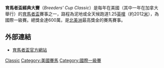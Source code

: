 '''育馬者盃經典大賽'''（''Breeders' Cup Classic''）是每年在美國（其中一年在加拿大舉行）的[[育馬者盃|育馬者盃]]賽事之一，路程為泥地或全天候跑道1.25[[英哩|英哩]]（約2012[[米_(單位)|米]]），為國際一級賽。總獎金達600萬，是[[北美洲|北美洲]]最高獎金的賽馬賽事。

==外部連結==
*[http://www.breederscup.com 育馬者盃官方網站]

[[Category:育馬者盃|Classic]]
[[Category:美國賽馬|Category:美國賽馬]]
[[Category:國際一級賽|Category:國際一級賽]]
